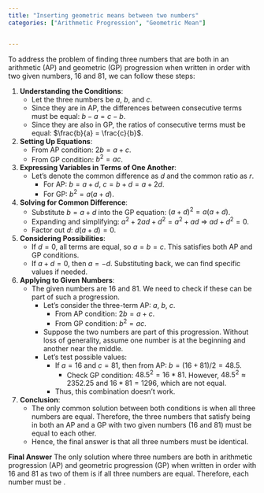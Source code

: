 ```yaml
---
title: "Inserting geometric means between two numbers"
categories: ["Arithmetic Progression", "Geometric Mean"]


---
```




To address the problem of finding three numbers that are both in an arithmetic (AP) and geometric (GP) progression when written in order with two given numbers, 16 and 81, we can follow these steps:

1. **Understanding the Conditions**:
   - Let the three numbers be $a$, $b$, and $c$.
   - Since they are in AP, the differences between consecutive terms must be equal: $b - a = c - b$.
   - Since they are also in GP, the ratios of consecutive terms must be equal: $\frac{b}{a} = \frac{c}{b}$.

2. **Setting Up Equations**:
   - From AP condition: $2b = a + c$.
   - From GP condition: $b^2 = ac$.

3. **Expressing Variables in Terms of One Another**:
   - Let’s denote the common difference as $d$ and the common ratio as $r$.
     - For AP: $b = a + d$, $c = b + d = a + 2d$.
     - For GP: $b^2 = a(a + d)$.

4. **Solving for Common Difference**:
   - Substitute $b = a + d$ into the GP equation: $(a + d)^2 = a(a + d)$.
   - Expanding and simplifying: $a^2 + 2ad + d^2 = a^2 + ad$ ⇒ $ad + d^2 = 0$.
   - Factor out $d$: $d(a + d) = 0$.

5. **Considering Possibilities**:
   - If $d = 0$, all terms are equal, so $a = b = c$. This satisfies both AP and GP conditions.
   - If $a + d = 0$, then $a = -d$. Substituting back, we can find specific values if needed.

6. **Applying to Given Numbers**:
   - The given numbers are 16 and 81. We need to check if these can be part of such a progression.
     - Let’s consider the three-term AP: $a$, $b$, $c$.
       - From AP condition: $2b = a + c$.
       - From GP condition: $b^2 = ac$.
     - Suppose the two numbers are part of this progression. Without loss of generality, assume one number is at the beginning and another near the middle.
     - Let’s test possible values:
       - If $a = 16$ and $c = 81$, then from AP: $b = (16 + 81)/2 = 48.5$.
         - Check GP condition: $48.5^2 = 16 * 81$. However, $48.5^2 ≈ 2352.25$ and $16 * 81 = 1296$, which are not equal.
       - Thus, this combination doesn't work.

7. **Conclusion**:
   - The only common solution between both conditions is when all three numbers are equal. Therefore, the three numbers that satisfy being in both an AP and a GP with two given numbers (16 and 81) must be equal to each other.
   - Hence, the final answer is that all three numbers must be identical.

**Final Answer**
The only solution where three numbers are both in arithmetic progression (AP) and geometric progression (GP) when written in order with 16 and 81 as two of them is if all three numbers are equal. Therefore, each number must be \boxed{24}.
